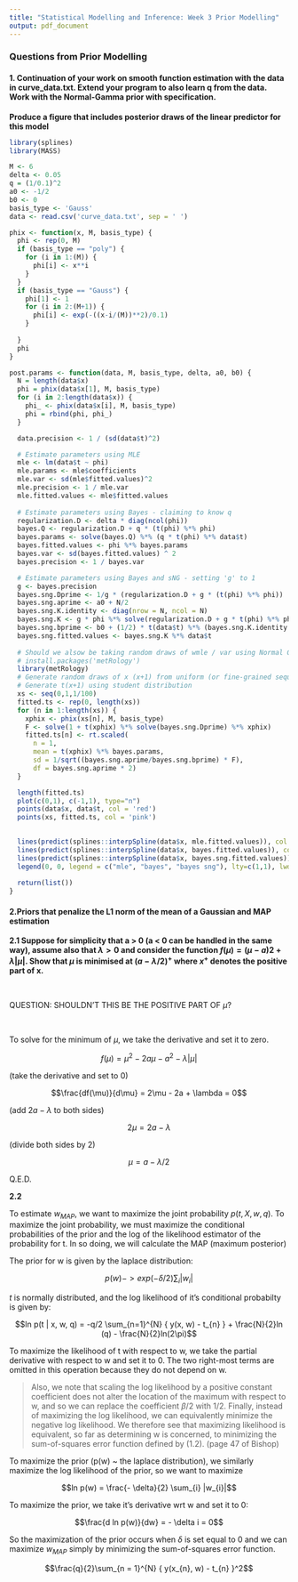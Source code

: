```yaml
---
title: "Statistical Modelling and Inference: Week 3 Prior Modelling"
output: pdf_document
---
```


### Questions from Prior Modelling

#### 1. Continuation of your work on smooth function estimation with the data in curve_data.txt. Extend your program to also learn q from the data. Work with the Normal-Gamma prior with specification.

**Produce a figure that includes posterior draws of the linear predictor for this model**

```r

library(splines)
library(MASS)

M <- 6
delta <- 0.05
q = (1/0.1)^2
a0 <- -1/2
b0 <- 0
basis_type <- 'Gauss'
data <- read.csv('curve_data.txt', sep = ' ')

phix <- function(x, M, basis_type) {
  phi <- rep(0, M)
  if (basis_type == "poly") {
    for (i in 1:(M)) {
      phi[i] <- x**i
    }
  }
  if (basis_type == "Gauss") {
    phi[1] <- 1
    for (i in 2:(M+1)) {
      phi[i] <- exp(-((x-i/(M))**2)/0.1)
    }
    
  }
  phi
}

post.params <- function(data, M, basis_type, delta, a0, b0) {
  N = length(data$x)
  phi = phix(data$x[1], M, basis_type)
  for (i in 2:length(data$x)) {
    phi_ <- phix(data$x[i], M, basis_type)
    phi = rbind(phi, phi_)  
  }

  data.precision <- 1 / (sd(data$t)^2)

  # Estimate parameters using MLE
  mle <- lm(data$t ~ phi)
  mle.params <- mle$coefficients
  mle.var <- sd(mle$fitted.values)^2
  mle.precision <- 1 / mle.var
  mle.fitted.values <- mle$fitted.values
  
  # Estimate parameters using Bayes - claiming to know q
  regularization.D <- delta * diag(ncol(phi))
  bayes.Q <- regularization.D + q * (t(phi) %*% phi)
  bayes.params <- solve(bayes.Q) %*% (q * t(phi) %*% data$t)
  bayes.fitted.values <- phi %*% bayes.params
  bayes.var <- sd(bayes.fitted.values) ^ 2
  bayes.precision <- 1 / bayes.var

  # Estimate parameters using Bayes and sNG - setting 'g' to 1
  g <- bayes.precision
  bayes.sng.Dprime <- 1/g * (regularization.D + g * (t(phi) %*% phi))
  bayes.sng.aprime <- a0 + N/2
  bayes.sng.K.identity <- diag(nrow = N, ncol = N)
  bayes.sng.K <- g * phi %*% solve(regularization.D + g * t(phi) %*% phi) %*% t(phi)
  bayes.sng.bprime <- b0 + (1/2) * t(data$t) %*% (bayes.sng.K.identity - bayes.sng.K) %*% data$t
  bayes.sng.fitted.values <- bayes.sng.K %*% data$t
  
  # Should we alsow be taking random draws of wmle / var using Normal Gamma distribution
  # install.packages('metRology')
  library(metRology)
  # Generate random draws of x (x+1) from uniform (or fine-grained sequence)
  # Generate t(x+1) using student distribution
  xs <- seq(0,1,1/100)
  fitted.ts <- rep(0, length(xs))
  for (n in 1:length(xs)) {
    xphix <- phix(xs[n], M, basis_type)
    F <- solve(1 + t(xphix) %*% solve(bayes.sng.Dprime) %*% xphix)
    fitted.ts[n] <- rt.scaled(
      n = 1,
      mean = t(xphix) %*% bayes.params,
      sd = 1/sqrt((bayes.sng.aprime/bayes.sng.bprime) * F),
      df = bayes.sng.aprime * 2)
  }

  length(fitted.ts)
  plot(c(0,1), c(-1,1), type="n")
  points(data$x, data$t, col = 'red')
  points(xs, fitted.ts, col = 'pink')

  
  lines(predict(splines::interpSpline(data$x, mle.fitted.values)), col = 'green')
  lines(predict(splines::interpSpline(data$x, bayes.fitted.values)), col = 'blue')
  lines(predict(splines::interpSpline(data$x, bayes.sng.fitted.values)), col = 'orange')
  legend(0, 0, legend = c("mle", "bayes", "bayes sng"), lty=c(1,1), lwd=c(2.5,2.5),col=c("green", "blue", "orange"))
  
  return(list())
}
```


#### 2.Priors that penalize the L1 norm of the mean of a Gaussian and MAP estimation

**2.1 Suppose for simplicity that a > 0 (a < 0 can be handled in the same way), assume also that $\lambda > 0$ and consider the function $f(\mu) = (\mu - a) 2 + \lambda | \mu |$. Show that $\mu$ is minimised at $(a - \lambda / 2)^{+}$ where $x^{+}$ denotes the positive part of x.**

&nbsp;

QUESTION: SHOULDN'T THIS BE THE POSITIVE PART OF $\mu$?

&nbsp;

To solve for the minimum of $\mu$, we take the derivative and set it to zero.

$$f(\mu) = \mu^{2} - 2a\mu - a^{2} - \lambda |\mu|$$

(take the derivative and set to 0)

$$\frac{df(\mu)}{d\mu} = 2\mu - 2a + \lambda = 0$$

(add $2a - \lambda$ to both sides)

$$2\mu = 2a - \lambda$$

(divide both sides by 2)

$$\mu = a - \lambda / 2$$

Q.E.D.

**2.2**

To estimate $w_{MAP}$, we want to maximize the joint probability $p(t, X, w, q)$. To maximize the joint probability, we must maximize the conditional probabilities of the prior and the log of the likelihood estimator of the probability for t. In so doing, we will calculate the MAP (maximum posterior)

The prior for w is given by the laplace distribution:

$$p(w) -> exp{(- \delta / 2) \sum_{i} |w_{i}| }$$

$t$ is normally distributed, and the log likelihood of it's conditional probabilty is given by:

$$ln p(t | x, w, q) = -q/2 \sum_{n=1}^{N} { y(x, w) - t_{n} } + \frac{N}{2}ln (q) - \frac{N}{2}ln(2\pi)$$

To maximize the likelihood of t with respect to w, we take the partial derivative with respect to w and set it to 0. The two right-most terms are omitted in this operation because they do not depend on w.

> Also, we note that scaling the log likelihood by a positive constant coefficient does not alter the location of the maximum with respect to w, and so we can replace the coefficient $\beta/2$ with 1/2. Finally, instead of maximizing the log likelihood, we can equivalently minimize the negative log likelihood. We therefore see that maximizing likelihood is equivalent, so far as determining w is concerned, to minimizing the sum-of-squares error function defined by (1.2). (page 47 of Bishop)

To maximize the prior (p(w) ~ the laplace distribution), we similarly maximize the log likelihood of the prior, so we want to maximize

$$ln p(w) = \frac{- \delta}{2} \sum_{i} |w_{i}|$$

To maximize the prior, we take it's derivative wrt w and set it to 0:

$$\frac{d ln p(w)}{dw} = - \delta i = 0$$

So the maximization of the prior occurs when $\delta$ is set equal to 0 and we can maximize $w_{MAP}$ simply by minimizing the sum-of-squares error function.

$$\frac{q}{2}\sum_{n = 1}^{N} { y(x_{n}, w) - t_{n} }^2$$

&nbsp;

